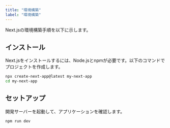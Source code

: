 ```yaml
---
title: "環境構築"
label: "環境構築"
---
```


Next.jsの環境構築手順を以下に示します。

## インストール

Next.jsをインストールするには、Node.jsとnpmが必要です。以下のコマンドでプロジェクトを作成します。

```bash
npx create-next-app@latest my-next-app
cd my-next-app
```

## セットアップ

開発サーバーを起動して、アプリケーションを確認します。

```bash
npm run dev
```
